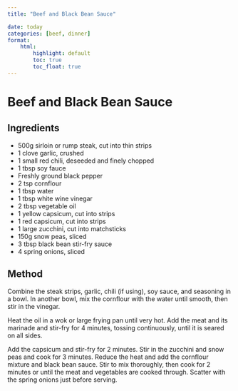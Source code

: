 ```yaml
---
title: "Beef and Black Bean Sauce"

date: today
categories: [beef, dinner]
format:
    html:
        highlight: default
        toc: true
        toc_float: true
---
```


# Beef and Black Bean Sauce


## Ingredients

- 500g sirloin or rump steak, cut into thin strips
- 1 clove garlic, crushed
- 1 small red chili, deseeded and finely chopped
- 1 tbsp soy fauce
- Freshly ground black pepper
- 2 tsp cornflour
- 1 tbsp water
- 1 tbsp white wine vinegar
- 2 tbsp vegetable oil
- 1 yellow capsicum, cut into strips
- 1 red capsicum, cut into strips
- 1 large zucchini, cut into matchsticks
- 150g snow peas, sliced
- 3 tbsp black bean stir-fry sauce
- 4 spring onions, sliced


## Method

Combine the steak strips, garlic, chili (if using), soy sauce, and seasoning in a bowl. In another bowl, mix the cornflour with the water until smooth, then stir in the vinegar.

Heat the oil in a wok or large frying pan until very hot. Add the meat and its marinade and stir-fry for 4 minutes, tossing continuously, until it is seared on all sides.

Add the capsicum and stir-fry for 2 minutes. Stir in the zucchini and snow peas and cook for 3 minutes. Reduce the heat and add the cornflour mixture and black bean sauce. Stir to mix thoroughly, then cook for 2 minutes or until the meat and vegetables are cooked through. Scatter with the spring onions just before serving.
